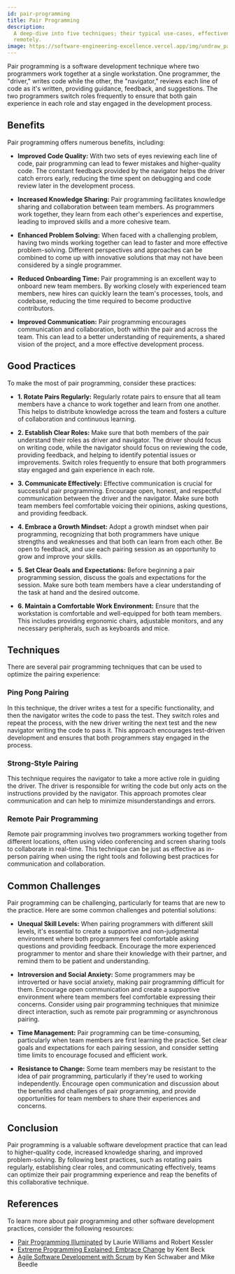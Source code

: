 ```yaml
---
id: pair-programming
title: Pair Programming
description:
  A deep-dive into five techniques; their typical use-cases, effectiveness and how to practice these techniques
  remotely.
image: https://software-engineering-excellence.vercel.app/img/undraw_pair_programming.svg
---
```



<div className="text--center margin-bottom--lg">
  <PairProgrammingImage width="80%" height="300px" />
</div>

Pair programming is a software development technique where two programmers work together at a single workstation. One
programmer, the "driver," writes code while the other, the "navigator," reviews each line of code as it's written,
providing guidance, feedback, and suggestions. The two programmers switch roles frequently to ensure that both gain
experience in each role and stay engaged in the development process.

## Benefits

Pair programming offers numerous benefits, including:

- **Improved Code Quality:** With two sets of eyes reviewing each line of code, pair programming can lead to fewer
  mistakes and higher-quality code. The constant feedback provided by the navigator helps the driver catch errors early,
  reducing the time spent on debugging and code review later in the development process.

- **Increased Knowledge Sharing:** Pair programming facilitates knowledge sharing and collaboration between team
  members. As programmers work together, they learn from each other's experiences and expertise, leading to improved
  skills and a more cohesive team.

- **Enhanced Problem Solving:** When faced with a challenging problem, having two minds working together can lead to
  faster and more effective problem-solving. Different perspectives and approaches can be combined to come up with
  innovative solutions that may not have been considered by a single programmer.

- **Reduced Onboarding Time:** Pair programming is an excellent way to onboard new team members. By working closely with
  experienced team members, new hires can quickly learn the team's processes, tools, and codebase, reducing the time
  required to become productive contributors.

- **Improved Communication:** Pair programming encourages communication and collaboration, both within the pair and
  across the team. This can lead to a better understanding of requirements, a shared vision of the project, and a more
  effective development process.

## Good Practices

To make the most of pair programming, consider these practices:

- **1. Rotate Pairs Regularly:** Regularly rotate pairs to ensure that all team members have a chance to work together
  and learn from one another. This helps to distribute knowledge across the team and fosters a culture of collaboration
  and continuous learning.

- **2. Establish Clear Roles:** Make sure that both members of the pair understand their roles as driver and navigator.
  The driver should focus on writing code, while the navigator should focus on reviewing the code, providing feedback,
  and helping to identify potential issues or improvements. Switch roles frequently to ensure that both programmers stay
  engaged and gain experience in each role.

- **3. Communicate Effectively:** Effective communication is crucial for successful pair programming. Encourage open,
  honest, and respectful communication between the driver and the navigator. Make sure both team members feel
  comfortable voicing their opinions, asking questions, and providing feedback.

- **4. Embrace a Growth Mindset:** Adopt a growth mindset when pair programming, recognizing that both programmers have
  unique strengths and weaknesses and that both can learn from each other. Be open to feedback, and use each pairing
  session as an opportunity to grow and improve your skills.

- **5. Set Clear Goals and Expectations:** Before beginning a pair programming session, discuss the goals and
  expectations for the session. Make sure both team members have a clear understanding of the task at hand and the
  desired outcome.

- **6. Maintain a Comfortable Work Environment:** Ensure that the workstation is comfortable and well-equipped for both
  team members. This includes providing ergonomic chairs, adjustable monitors, and any necessary peripherals, such as
  keyboards and mice.

## Techniques

There are several pair programming techniques that can be used to optimize the pairing experience:

### Ping Pong Pairing

In this technique, the driver writes a test for a specific functionality, and then the navigator writes the code to pass
the test. They switch roles and repeat the process, with the new driver writing the next test and the new navigator
writing the code to pass it. This approach encourages test-driven development and ensures that both programmers stay
engaged in the process.

### Strong-Style Pairing

This technique requires the navigator to take a more active role in guiding the driver. The driver is responsible for
writing the code but only acts on the instructions provided by the navigator. This approach promotes clear communication
and can help to minimize misunderstandings and errors.

### Remote Pair Programming

Remote pair programming involves two programmers working together from different locations, often using video
conferencing and screen sharing tools to collaborate in real-time. This technique can be just as effective as in-person
pairing when using the right tools and following best practices for communication and collaboration.

## Common Challenges

Pair programming can be challenging, particularly for teams that are new to the practice. Here are some common
challenges and potential solutions:

- **Unequal Skill Levels:** When pairing programmers with different skill levels, it's essential to create a supportive
  and non-judgmental environment where both programmers feel comfortable asking questions and providing feedback.
  Encourage the more experienced programmer to mentor and share their knowledge with their partner, and remind them to
  be patient and understanding.

- **Introversion and Social Anxiety:** Some programmers may be introverted or have social anxiety, making pair
  programming difficult for them. Encourage open communication and create a supportive environment where team members
  feel comfortable expressing their concerns. Consider using pair programming techniques that minimize direct
  interaction, such as remote pair programming or asynchronous pairing.

- **Time Management:** Pair programming can be time-consuming, particularly when team members are first learning the
  practice. Set clear goals and expectations for each pairing session, and consider setting time limits to encourage
  focused and efficient work.

- **Resistance to Change:** Some team members may be resistant to the idea of pair programming, particularly if they're
  used to working independently. Encourage open communication and discussion about the benefits and challenges of pair
  programming, and provide opportunities for team members to share their experiences and concerns.

## Conclusion

Pair programming is a valuable software development practice that can lead to higher-quality code, increased knowledge
sharing, and improved problem-solving. By following best practices, such as rotating pairs regularly, establishing clear
roles, and communicating effectively, teams can optimize their pair programming experience and reap the benefits of this
collaborative technique.

## References

To learn more about pair programming and other software development practices, consider the following resources:

- [Pair Programming Illuminated](https://amzn.to/40K7gmW) by Laurie Williams and Robert Kessler
- [Extreme Programming Explained: Embrace Change](https://amzn.to/40HRNDW) by Kent Beck
- [Agile Software Development with Scrum](https://amzn.to/43604mC) by Ken Schwaber and Mike Beedle
